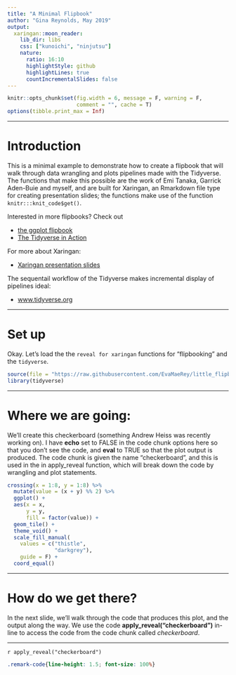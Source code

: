 ```yaml
---
title: "A Minimal Flipbook"
author: "Gina Reynolds, May 2019"
output:
  xaringan::moon_reader:
    lib_dir: libs
    css: ["kunoichi", "ninjutsu"]
    nature:
      ratio: 16:10
      highlightStyle: github
      highlightLines: true
      countIncrementalSlides: false
---
```



```r
knitr::opts_chunk$set(fig.width = 6, message = F, warning = F, 
                      comment = "", cache = T)
options(tibble.print_max = Inf) 
```




---

# Introduction

This is a minimal example to demonstrate how to create a flipbook that will walk through data wrangling and plots pipelines made with the Tidyverse.  The functions that make this possible are the work of Emi Tanaka, Garrick Aden-Buie and myself, and are built for Xaringan, an Rmarkdown file type for creating presentation slides; the functions make use of the function `knitr:::knit_code$get()`.

Interested in more flipbooks? Check out 

- [the ggplot flipbook](https://evamaerey.github.io/ggplot_flipbook/ggplot_flipbook_xaringan.html)
- [The Tidyverse in Action](https://evamaerey.github.io/tidyverse_in_action/tidyverse_in_action.html)

For more about Xaringan:

- [Xaringan presentation slides](https://slides.yihui.name/xaringan/)

The sequentail workflow of the Tidyverse makes incremental display of pipelines ideal:  

- [www.tidyverse.org](https://www.tidyverse.org/)


---

# Set up

Okay. Let's load the the `reveal for xaringan` functions for "flipbooking" and the `tidyverse`.

```r
source(file = "https://raw.githubusercontent.com/EvaMaeRey/little_flipbooks_library/master/xaringan_reveal_parenthetical.R")
library(tidyverse)
```



---

# Where we are going: 

We'll create this checkerboard (something Andrew Heiss was recently working on).  I have **echo** set to FALSE in the code chunk options here so that you don't see the code, and **eval** to TRUE so that the plot output is produced.  The code chunk is given the name "checkerboard", and this is used in the in apply_reveal function, which will break down the code by wrangling and plot statements. 

```r
crossing(x = 1:8, y = 1:8) %>%
  mutate(value = (x + y) %% 2) %>% 
  ggplot() + 
  aes(x = x, 
      y = y, 
      fill = factor(value)) +
  geom_tile() +
  theme_void() +
  scale_fill_manual(
    values = c("thistle", 
               "darkgrey"), 
    guide = F) + 
  coord_equal()
```
 

 
---

# How do we get there?

In the next slide, we'll walk through the code that produces this plot, and the output along the way. We use the code **apply_reveal("checkerboard")** in-line to access the code from the code chunk called *checkerboard*.
 
---

`r apply_reveal("checkerboard")`




```css
.remark-code{line-height: 1.5; font-size: 100%}
```


